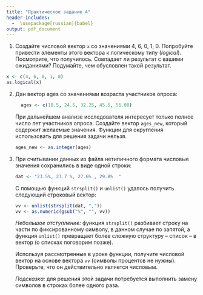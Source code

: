 ```yaml
---
title: "Практическое задание 4"
header-includes:
  -  \usepackage[russian]{babel}
output: pdf_document
---
```


\begin{center}
\large{\textit{Практическое задание не сдается на проверку и не оценивается.}}
\end{center}

1. Создайте числовой вектор `x` со значениями 4, 6, 0, 1, 0. Попробуйте привести элементы этого вектора к логическому типу (*logical*). Посмотрите, что получилось. Совпадает ли результат с вашими ожиданиями? Подумайте, чем обусловлен такой результат.
```r
x <- c(4, 6, 0, 1, 0)
as.logical(x)
```


2. Дан вектор ages со значениями возраста участников опроса:

    ```r
      ages <- c(18.5, 24.5, 32.25, 45.5, 56.08)
    ```

    При дальнейшем анализе исследователя интересует только полное число лет участников опроса. Создайте вектор `ages_new`, который содержит желаемые значения.  Функции для округления использовать для решения задачи нельзя.
```r
ages_new <- as.integer(ages)
```
    

3. При считывании данных из файла нетипичного формата числовые значения сохранились в виде одной строки:

    ```r
    dat <- "23.5%, 23.7 %, 27.6% , 29.8%  "
    ```

    С помощью функций `strsplit()` и `unlist()` удалось получить следующий строковый вектор:

    ```r
    vv <- unlist(strsplit(dat, ","))
    vv <- as.numeric(gsub("%", "", vv))
    ```

    *Небольшое отступление:* функция `strsplit()` разбивает строку на части по фиксированному символу, в данном случае по запятой, а функция `unlist()` превращает более сложную структуру – список – в вектор (о списках поговорим позже).

    Используя рассмотренные в уроке функции, получите числовой вектор на основе вектора `vv` (символы процентов не нужны). Проверьте, что он действительно является числовым.

    *Подсказка:* для решения этой задачи потребуется выполнить замену символов в строках более одного раза. 